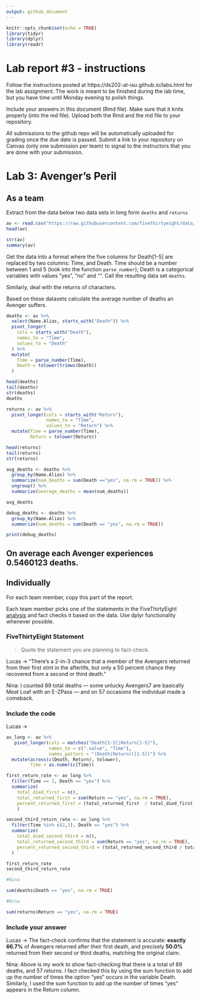 ```yaml
---
output: github_document
---
```


<!-- README.md is generated from README.Rmd. Please edit the README.Rmd file -->


```r
knitr::opts_chunk$set(echo = TRUE)
library(tidyr)
library(dplyr)
library(readr)
```

# Lab report #3 - instructions

Follow the instructions posted at https://ds202-at-isu.github.io/labs.html for the lab assignment. The work is meant to be finished during the lab time, but you have time until Monday evening to polish things.

Include your answers in this document (Rmd file). Make sure that it knits properly (into the md file). Upload both the Rmd and the md file to your repository.  

All submissions to the github repo will be automatically uploaded for grading once the due date is passed.
Submit a link to your repository on Canvas (only one submission per team) to signal to the instructors that you are done with your submission.

# Lab 3: Avenger's Peril

## As a team

Extract from the data below two data sets in long form `deaths` and `returns`

```r
av <- read.csv("https://raw.githubusercontent.com/fivethirtyeight/data/master/avengers/avengers.csv", stringsAsFactors = FALSE)
head(av)
```

```r
str(av)
summary(av)
```

Get the data into a format where the five columns for Death[1-5] are replaced by two columns: Time, and Death. Time should be a number between 1 and 5 (look into the function `parse_number`); Death is a categorical variables with values "yes", "no" and "". Call the resulting data set `deaths`. 

Similarly, deal with the returns of characters.

Based on these datasets calculate the average number of deaths an Avenger suffers.

```r
deaths <- av %>%
  select(Name.Alias, starts_with("Death")) %>%
  pivot_longer(
    cols = starts_with("Death"),
    names_to = "Time",
    values_to = "Death"
  ) %>%
  mutate(
    Time = parse_number(Time),
    Death = tolower(trimws(Death))
  )         

head(deaths)
tail(deaths)
str(deaths)
deaths
```
```r
returns <- av %>%
  pivot_longer(cols = starts_with("Return"),
               names_to = "Time",
               values_to = "Return") %>%
  mutate(Time = parse_number(Time),
         Return = tolower(Return))

head(returns)
tail(returns)
str(returns)
```

```r
avg_deaths <- deaths %>%
  group_by(Name.Alias) %>%
  summarize(num_deaths = sum(Death =="yes", na.rm = TRUE)) %>%
  ungroup() %>%
  summarize(average_deaths = mean(num_deaths))

avg_deaths
```

```r
debug_deaths <- deaths %>%
  group_by(Name.Alias) %>%
  summarize(num_deaths = sum(Death == "yes", na.rm = TRUE))

print(debug_deaths)
```
## On average each Avenger experiences 0.5460123 deaths.

## Individually

For each team member, copy this part of the report. 

Each team member picks one of the statements in the FiveThirtyEight [analysis](https://fivethirtyeight.com/features/avengers-death-comics-age-of-ultron/) and fact checks it based on the data. Use dplyr functionality whenever possible.

### FiveThirtyEight Statement

> Quote the statement you are planning to fact-check.

Lucas -> "There’s a 2-in-3 chance that a member of the Avengers returned from their first stint in the afterlife, but only a 50 percent chance they recovered from a second or third death."

Nina: I counted 89 total deaths — some unlucky Avengers7 are basically Meat Loaf with an E-ZPass — and on 57 occasions the individual made a comeback.


### Include the code

Lucas ->
```r
av_long <- av %>%
   pivot_longer(cols = matches("Death[1-5]|Return[1-5]"),
                names_to = c(".value", "Time"),
                names_pattern = "(Death|Return)([1-5])") %>%
  mutate(across(c(Death, Return), tolower),
         Time = as.numeric(Time))

first_return_rate <- av_long %>%
  filter(Time == 1, Death == "yes") %>%
  summarize(
    total_died_first = n(),
    total_returned_first = sum(Return == "yes", na.rm = TRUE),
    percent_returned_first = (total_returned_first  / total_died_first) * 100
    )

second_third_return_rate <- av_long %>%
  filter(Time %in% c(2,3), Death == "yes") %>%
  summarize(
    total_died_second_third = n(),
    total_returned_second_third = sum(Return == "yes", na.rm = TRUE),
    percent_returned_second_third = (total_returned_second_third / total_died_second_third) * 100
  )

first_return_rate
second_third_return_rate
```

```r
#Nina

sum(deaths$Death == "yes", na.rm = TRUE)

```
```r
#Nina

sum(returns$Return == "yes", na.rm = TRUE)

```


### Include your answer


Lucas -> The fact-check confirms that the statement is accurate: **exactly 66.7%** of Avengers returned after their first death, and precisely **50.0%** returned from their second or third deaths, matching the original claim.

Nina: Above is my work to show fact-checking that there is a total of 89 deaths, and 57 returns. I fact checked this by using the sum function to add up the number of times the option "yes" occurs in the variable Death. Similarly, I used the sum function to add up the number of times "yes" appears in the Return column.
